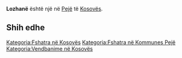 {{Fshat në 
 | Emri                = Lozhanë
 | EmriAlt                = 
 | NAME_SHORT_FORM=      
 | NAME_GENERIC=      
 | NAME_SORT_NAME_RO=      LOZHANE
 | FULL_NAME_RO = Lozhanë
 | FULL_NAME_ND_RO=Lozhane
 | SORT_NAME_RG=LOZHANE
 | FULL_NAME_RG=Lozhanë
 | FULL_NAME_ND_RG=Lozhane
 | SRP_NAME_SHORT_FORM=      
 | SRP_NAME_GENERIC=      
 | SRP_NAME_SORT_NAME_RO=      
 | SRP_FULL_NAME_RO = 
 | SRP_FULL_NAME_ND_RO=
 | SRP_SORT_NAME_RG=
 | SRP_FULL_NAME_RG=
 | SRP_FULL_NAME_ND_RG=
 | Emri (Rasa dhanore) = 
 | Figura              = 
 | Shteti              = Kosovo
 | Komuna              = Pejë
 | Kodi postar         = 
 | Sipërfaqja          = 

 | Popullsia           = 

 | Regj. i popullsisë  = 
 | Dend. e popullsisë  = 
 | Faqja zyrtare       = 
 <!--- Koordinatat ----> 
 | Gjerësia            = 42.618889
 | Gjatësia            = 20.369722
 | Lartësia            = 
}}
'''Lozhanë''' është një [[]] në [[Pejë]] të [[Kosovës]].

<!-- == Gjeografia == -->
<!-- == Historia == -->
<!-- == Demografia == -->
== Shih edhe ==
{{Komuna Pejë}}
{{Kosovo-Administrata-Cung}}

[[Kategoria:Fshatra në Kosovës]]
[[Kategoria:Fshatra në Kommunes Pejë]]
[[Kategoria:Vendbanime në Kosovës]]
